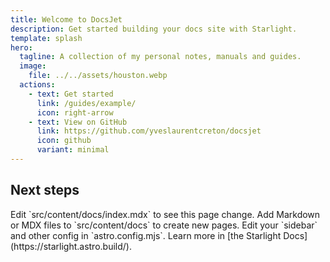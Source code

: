 ```yaml
---
title: Welcome to DocsJet
description: Get started building your docs site with Starlight.
template: splash
hero:
  tagline: A collection of my personal notes, manuals and guides.
  image:
    file: ../../assets/houston.webp
  actions:
    - text: Get started
      link: /guides/example/
      icon: right-arrow
    - text: View on GitHub
      link: https://github.com/yveslaurentcreton/docsjet
      icon: github
      variant: minimal
---
```



## Next steps

<CardGrid stagger>
	<Card title="Update content" icon="pencil">
		Edit `src/content/docs/index.mdx` to see this page change.
	</Card>
	<Card title="Add new content" icon="add-document">
		Add Markdown or MDX files to `src/content/docs` to create new pages.
	</Card>
	<Card title="Configure your site" icon="setting">
		Edit your `sidebar` and other config in `astro.config.mjs`.
	</Card>
	<Card title="Read the docs" icon="open-book">
		Learn more in [the Starlight Docs](https://starlight.astro.build/).
	</Card>
</CardGrid>
